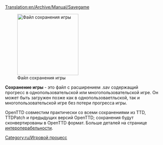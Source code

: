 [[Translation:en/Archive/Manual/Savegame]]

[[File:en/Savecode.png|200px|thumb|right|Файл сохранения игры]]

'''Сохранение игры''' - это файл с расширением .sav содержащий прогресс в однопользовательской или многопользовательской игре.
Он может быть загружен позже как в однопользоваетльской, так и многопользовательской игре без потери прогресса игры.

OpenTTD совместим практически со всеми сохранениями из TTD, TTDPatch и предыдущих версий OpenTTD; сохранения будут сконвертированы в OpenTTD формат. Больше деталей на странице [[en/interoperability|интероперабельности]].


[[Category:ru/Игровой процесс]]